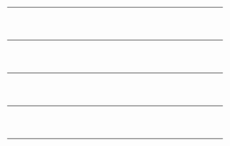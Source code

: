 {{Portal:戰車/box-header|裝備|Portal:戰車/裝備|}}
{{Portal:戰車/裝備/1}} <div style="clear: both"></div><br/><hr/><br/>
{{Portal:戰車/裝備/2}} <div style="clear: both"></div><br/><hr/><br/>
{{Portal:戰車/裝備/3}} <div style="clear: both"></div><br/><hr/><br/>
{{Portal:戰車/裝備/4}} <div style="clear: both"></div><br/><hr/><br/>
{{Portal:戰車/裝備/5}} <div style="clear: both"></div><br/><hr/><br/>
{{Portal:戰車/box-footer|}}
